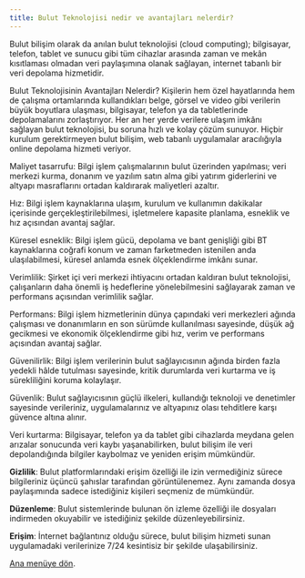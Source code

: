 ```yaml
---
title: Bulut Teknolojisi nedir ve avantajları nelerdir?
---
```

Bulut bilişim olarak da anılan bulut teknolojisi (cloud computing); bilgisayar, telefon, tablet ve sunucu gibi tüm cihazlar arasında zaman ve mekân kısıtlaması olmadan veri paylaşımına olanak sağlayan, internet tabanlı bir veri depolama hizmetidir.

Bulut Teknolojisinin Avantajları Nelerdir?
Kişilerin hem özel hayatlarında hem de çalışma ortamlarında kullandıkları belge, görsel ve video gibi verilerin büyük boyutlara ulaşması, bilgisayar, telefon ya da tabletlerinde depolamalarını zorlaştırıyor. Her an her yerde verilere ulaşım imkânı sağlayan bulut teknolojisi, bu soruna hızlı ve kolay çözüm sunuyor. Hiçbir kurulum gerektirmeyen bulut bilişim, web tabanlı uygulamalar aracılığıyla online depolama hizmeti veriyor.

Maliyet tasarrufu: Bilgi işlem çalışmalarının bulut üzerinden yapılması; veri merkezi kurma, donanım ve yazılım satın alma gibi yatırım giderlerini ve altyapı masraflarını ortadan kaldırarak maliyetleri azaltır.

Hız: Bilgi işlem kaynaklarına ulaşım, kurulum ve kullanımın dakikalar içerisinde gerçekleştirilebilmesi, işletmelere kapasite planlama, esneklik ve hız açısından avantaj sağlar.

Küresel esneklik: Bilgi işlem gücü, depolama ve bant genişliği gibi BT kaynaklarına coğrafi konum ve zaman farketmeden istenilen anda ulaşılabilmesi, küresel anlamda esnek ölçeklendirme imkânı sunar.

Verimlilik: Şirket içi veri merkezi ihtiyacını ortadan kaldıran bulut teknolojisi, çalışanların daha önemli iş hedeflerine yönelebilmesini sağlayarak zaman ve performans açısından verimlilik sağlar.

Performans: Bilgi işlem hizmetlerinin dünya çapındaki veri merkezleri ağında çalışması ve donanımların en son sürümde kullanılması sayesinde, düşük ağ gecikmesi ve ekonomik ölçeklendirme gibi hız, verim ve performans açısından avantaj sağlar.

Güvenilirlik: Bilgi işlem verilerinin bulut sağlayıcısının ağında birden fazla yedekli hâlde tutulması sayesinde, kritik durumlarda veri kurtarma ve iş sürekliliğini koruma kolaylaşır.

Güvenlik: Bulut sağlayıcısının güçlü ilkeleri, kullandığı teknoloji ve denetimler sayesinde verileriniz, uygulamalarınız ve altyapınız olası tehditlere karşı güvence altına alınır.

Veri kurtarma: Bilgisayar, telefon ya da tablet gibi cihazlarda meydana gelen arızalar sonucunda veri kaybı yaşanabilirken, bulut bilişim ile veri depolandığında bilgiler kaybolmaz ve yeniden erişim mümkündür.

**Gizlilik**: Bulut platformlarındaki erişim özelliği ile izin vermediğiniz sürece bilgileriniz üçüncü şahıslar tarafından görüntülenemez. Aynı zamanda dosya paylaşımında sadece istediğiniz kişileri seçmeniz de mümkündür.

__Düzenleme__: Bulut sistemlerinde bulunan ön izleme özelliği ile dosyaları indirmeden okuyabilir ve istediğiniz şekilde düzenleyebilirsiniz.

<strong>Erişim</strong>: İnternet bağlantınız olduğu sürece, bulut bilişim hizmeti sunan uygulamadaki verilerinize 7/24 kesintisiz bir şekilde ulaşabilirsiniz.

[Ana menüye dön](/).

